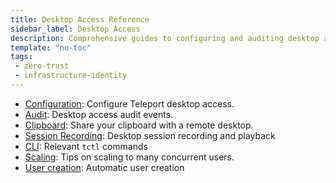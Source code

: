 ```yaml
---
title: Desktop Access Reference
sidebar_label: Desktop Access
description: Comprehensive guides to configuring and auditing desktop access.
template: "no-toc"
tags:
 - zero-trust
 - infrastructure-identity
---
```


- [Configuration](configuration.mdx): Configure Teleport desktop access.
- [Audit](audit.mdx): Desktop access audit events.
- [Clipboard](clipboard.mdx): Share your clipboard with a remote desktop.
- [Session Recording](sessions.mdx): Desktop session recording and playback
- [CLI](cli.mdx): Relevant `tctl` commands
- [Scaling](../../../zero-trust-access/management/operations/scaling.mdx): Tips on scaling to many concurrent users.
- [User creation](user-creation.mdx): Automatic user creation
